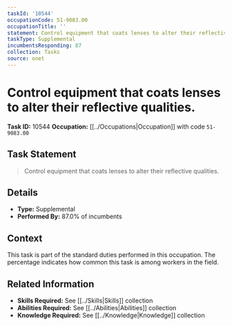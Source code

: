 ```yaml
---
taskId: '10544'
occupationCode: 51-9083.00
occupationTitle: ''
statement: Control equipment that coats lenses to alter their reflective qualities.
taskType: Supplemental
incumbentsResponding: 87
collection: Tasks
source: onet
---
```

# Control equipment that coats lenses to alter their reflective qualities.

**Task ID:** 10544
**Occupation:** [[../Occupations|Occupation]] with code `51-9083.00`

## Task Statement

> Control equipment that coats lenses to alter their reflective qualities.

## Details

- **Type:** Supplemental
- **Performed By:** 87.0% of incumbents

## Context

This task is part of the standard duties performed in this occupation. The percentage indicates how common this task is among workers in the field.

## Related Information

- **Skills Required:** See [[../Skills|Skills]] collection
- **Abilities Required:** See [[../Abilities|Abilities]] collection
- **Knowledge Required:** See [[../Knowledge|Knowledge]] collection
